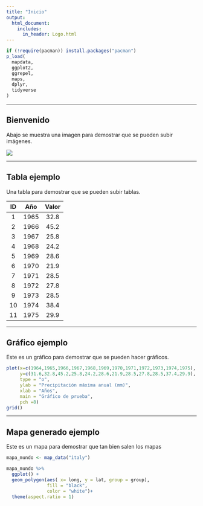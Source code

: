 ```yaml
---
title: "Inicio"
output:
  html_document:
    includes:
      in_header: Logo.html
---
```


```{=html}
<style>
 .html-widget {
     margin: auto;
 }
 </style>
```

```r
if (!require(pacman)) install.packages("pacman")
p_load(
  mapdata,
  ggplot2,
  ggrepel,
  maps,
  dplyr,
  tidyverse
)
```

------------------------------------------------------------------------

## Bienvenido

Abajo se muestra una imagen para demostrar que se pueden subir imágenes.

![](images/wallpaperflare.com_wallpaper.jpg)

------------------------------------------------------------------------

## Tabla ejemplo

Una tabla para demostrar que se pueden subir tablas.

| ID  | Año  | Valor |
|:---:|:----:|:-----:|
|  1  | 1965 | 32.8  |
|  2  | 1966 | 45.2  |
|  3  | 1967 | 25.8  |
|  4  | 1968 | 24.2  |
|  5  | 1969 | 28.6  |
|  6  | 1970 | 21.9  |
|  7  | 1971 | 28.5  |
|  8  | 1972 | 27.8  |
|  9  | 1973 | 28.5  |
| 10  | 1974 | 38.4  |
| 11  | 1975 | 29.9  |

------------------------------------------------------------------------

## Gráfico ejemplo

Este es un gráfico para demostrar que se pueden hacer gráficos.

```r
plot(x=c(1964,1965,1966,1967,1968,1969,1970,1971,1972,1973,1974,1975), 
     y=c(31.6,32.8,45.2,25.8,24.2,28.6,21.9,28.5,27.8,28.5,37.4,29.9),
     type = "o", 
     ylab = "Precipitación máxima anual (mm)", 
     xlab = "Años", 
     main = "Gráfico de prueba",
     pch =8)
grid()
```

------------------------------------------------------------------------

## Mapa generado ejemplo

Este es un mapa para demostrar que tan bien salen los mapas

```r
mapa_mundo <- map_data("italy")

mapa_mundo %>%
  ggplot() +
  geom_polygon(aes( x= long, y = lat, group = group),
               fill = "black",
               color = "white")+
  theme(aspect.ratio = 1)
```
